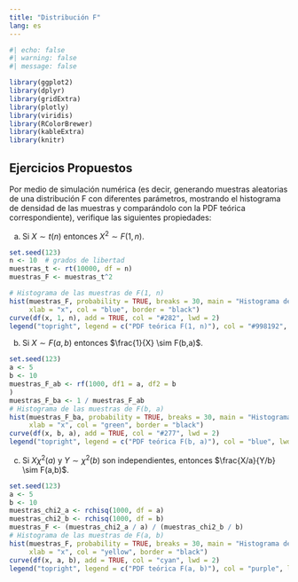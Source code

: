 ---
title: "Distribución F"
lang: es
---

```{=html}
<style>
main.content {
text-align: justify}
</style>
```


```{r}
#| echo: false
#| warning: false
#| message: false

library(ggplot2)
library(dplyr)
library(gridExtra)
library(plotly)
library(viridis)
library(RColorBrewer)
library(kableExtra)
library(knitr)
```

## Ejercicios Propuestos

::: {#exr-fisher}

Por medio de simulación numérica (es decir, generando muestras aleatorias de una distribución F con diferentes parámetros, mostrando el histograma de densidad de las muestras y comparándolo con la PDF teórica correspondiente), verifique las siguientes propiedades:

a) Si $X\sim t(n)$ entonces $X^2 \sim F(1,n)$.

```{r}
set.seed(123)
n <- 10  # grados de libertad
muestras_t <- rt(10000, df = n)
muestras_F <- muestras_t^2

# Histograma de las muestras de F(1, n)
hist(muestras_F, probability = TRUE, breaks = 30, main = "Histograma de muestras de F(1, n)",
     xlab = "x", col = "blue", border = "black")
curve(df(x, 1, n), add = TRUE, col = "#282", lwd = 2)
legend("topright", legend = c("PDF teórica F(1, n)"), col = "#998192", lwd = 2)


```


b) Si $X \sim F(a,b)$ entonces $\frac{1}{X} \sim F(b,a)$.


```{r}
set.seed(123)
a <- 5
b <- 10
muestras_F_ab <- rf(1000, df1 = a, df2 = b
)
muestras_F_ba <- 1 / muestras_F_ab
# Histograma de las muestras de F(b, a)
hist(muestras_F_ba, probability = TRUE, breaks = 30, main = "Histograma de muestras de F(b, a)",
     xlab = "x", col = "green", border = "black")
curve(df(x, b, a), add = TRUE, col = "#277", lwd = 2)
legend("topright", legend = c("PDF teórica F(b, a)"), col = "blue", lwd = 2)


```

c) Si $X \chi^2(a)$ y $Y \sim \chi^2(b)$ son independientes, entonces $\frac{X/a}{Y/b} \sim F(a,b)$.

```{r}
set.seed(123)
a <- 5
b <- 10
muestras_chi2_a <- rchisq(1000, df = a)
muestras_chi2_b <- rchisq(1000, df = b)
muestras_F <- (muestras_chi2_a / a) / (muestras_chi2_b / b)
# Histograma de las muestras de F(a, b)
hist(muestras_F, probability = TRUE, breaks = 30, main = "Histograma de muestras de F(a, b)",
     xlab = "x", col = "yellow", border = "black")
curve(df(x, a, b), add = TRUE, col = "cyan", lwd = 2)
legend("topright", legend = c("PDF teórica F(a, b)"), col = "purple", lwd = 2)


```


:::

